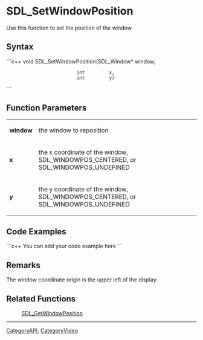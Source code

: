 <!-- pragma section-numbers off -->
<!-- pragma disable-camelcase -->

= SDL_SetWindowPosition =
Use this function to set the position of the window.


== Syntax ==
```c++
void SDL_SetWindowPosition(SDL_Window* window,
                           int         x,
                           int         y)
```

== Function Parameters ==
{|
|'''window'''
|the window to reposition
|-
|'''x'''
|the x coordinate of the window, SDL_WINDOWPOS_CENTERED, or SDL_WINDOWPOS_UNDEFINED
|-
|'''y'''
|the y coordinate of the window, SDL_WINDOWPOS_CENTERED, or SDL_WINDOWPOS_UNDEFINED
|}

== Code Examples ==
```c++
You can add your code example here
```

== Remarks ==
The window coordinate origin is the upper left of the display.

== Related Functions ==
:[[SDL_GetWindowPosition]]

----
[[CategoryAPI]], [[CategoryVideo]]
